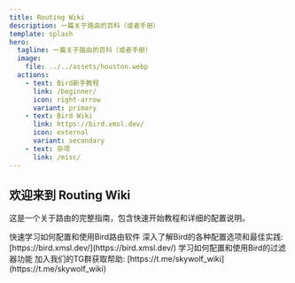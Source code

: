 ```yaml
---
title: Routing Wiki
description: 一篇关于路由的百科（或者手册）
template: splash
hero:
  tagline: 一篇关于路由的百科（或者手册）
  image:
    file: ../../assets/houston.webp
  actions:
    - text: Bird新手教程
      link: /beginner/
      icon: right-arrow
      variant: primary
    - text: Bird Wiki
      link: https://bird.xmsl.dev/
      icon: external
      variant: secondary
    - text: 杂项
      link: /misc/
---
```



## 欢迎来到 Routing Wiki

这是一个关于路由的完整指南，包含快速开始教程和详细的配置说明。

<CardGrid stagger>
	<Card title="新手教程" icon="rocket">
		快速学习如何配置和使用Bird路由软件
	</Card>
	<Card title="Bird配置" icon="setting">
		深入了解Bird的各种配置选项和最佳实践: [https://bird.xmsl.dev/](https://bird.xmsl.dev/)
	</Card>
	<Card title="过滤器" icon="list-format">
		学习如何配置和使用Bird的过滤器功能
	</Card>
	<Card title="社区支持" icon="comment">
		加入我们的TG群获取帮助: [https://t.me/skywolf_wiki](https://t.me/skywolf_wiki)
	</Card>
</CardGrid>
